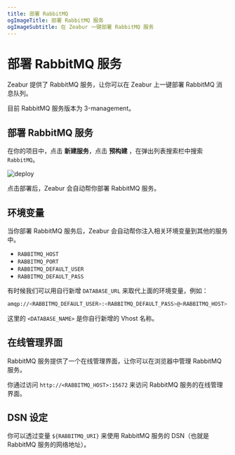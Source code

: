 ```yaml
---
title: 部署 RabbitMQ
ogImageTitle: 部署 RabbitMQ 服务
ogImageSubtitle: 在 Zeabur 一键部署 RabbitMQ 服务
---
```



# 部署 RabbitMQ 服务

Zeabur 提供了 RabbitMQ 服务，让你可以在 Zeabur 上一键部署 RabbitMQ 消息队列。

<Callout type="info" emoji="ℹ️">
    目前 RabbitMQ 服务版本为 3-management。
</Callout>

## 部署 RabbitMQ 服务

<CreateProject />

在你的项目中，点击 **新建服务**，点击 **预构建** ，在弹出列表搜索栏中搜索 `RabbitMQ`。

![deploy](/deploy/common/select-service.en-US.png)

点击部署后，Zeabur 会自动帮你部署 RabbitMQ 服务。

## 环境变量
当你部署 RabbitMQ 服务后，Zeabur 会自动帮你注入相关环境变量到其他的服务中。

 - `RABBITMQ_HOST`
 - `RABBITMQ_PORT`
 - `RABBITMQ_DEFAULT_USER`
 - `RABBITMQ_DEFAULT_PASS`

有时候我们可以用自行新增 `DATABASE_URL` 来取代上面的环境变量，例如：

```bash
amqp://<RABBITMQ_DEFAULT_USER>:<RABBITMQ_DEFAULT_PASS>@<RABBITMQ_HOST>:<RABBITMQ_PORT>/<DATABASE_NAME>
```

这里的 `<DATABASE_NAME>` 是你自行新增的 Vhost 名称。

## 在线管理界面

RabbitMQ 服务提供了一个在线管理界面，让你可以在浏览器中管理 RabbitMQ 服务。

你通过访问 `http://<RABBITMQ_HOST>:15672` 来访问 RabbitMQ 服务的在线管理界面。

## DSN 设定

你可以透过变量 `${RABBITMQ_URI}` 来使用 RabbitMQ 服务的 DSN（也就是 RabbitMQ 服务的网络地址）。
